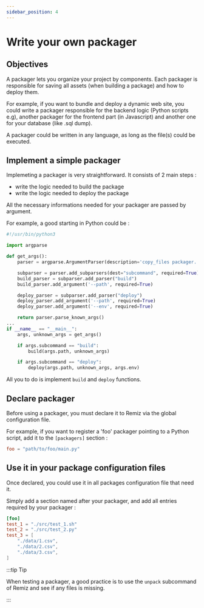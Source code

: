 ```yaml
---
sidebar_position: 4
---
```


# Write your own packager

## Objectives
A packager lets you organize your project by components.
Each packager is responsible for saving all assets (when building a package)
and how to deploy them.

For example, if you want to bundle and deploy a dynamic web site, you could write
a packager responsible for the backend logic (Python scripts e.g),
another packager for the frontend part (in Javascript) and another one for
your database (like .sql dump).

A packager could be written in any language, as long as the file(s) could be executed.

## Implement a simple packager

Implemeting a packager is very straightforward. It consists of 2 main steps :
- write the logic needed to build the package
- write the logic needed to deploy the package

All the necessary informations needed for your packager are passed by argument.

For example, a good starting in Python could be :

```python
#!/usr/bin/python3

import argparse

def get_args():
    parser = argparse.ArgumentParser(description='copy_files packager.')

    subparser = parser.add_subparsers(dest="subcommand", required=True)
    build_parser = subparser.add_parser("build")
    build_parser.add_argument('--path', required=True)

    deploy_parser = subparser.add_parser("deploy")
    deploy_parser.add_argument('--path', required=True)
    deploy_parser.add_argument('--env', required=True)

    return parser.parse_known_args()
...
if __name__ == "__main__":
    args, unknown_args = get_args()

    if args.subcommand == "build":
        build(args.path, unknown_args)

    if args.subcommand == "deploy":
        deploy(args.path, unknown_args, args.env)

```

All you to do is implement `build` and `deploy` functions.

## Declare packager
Before using a packager, you must declare it to Remiz via the global
configuration file.

For example, if you want to register a 'foo' packager pointing to a Python
script, add it to the `[packagers]` section :
```toml
foo = "path/to/foo/main.py"
```

## Use it in your package configuration files
Once declared, you could use it in all packages configuration file that need it.

Simply add a section named after your packager, and add all entries required
by your packager :

```toml
[foo]
test_1 = "./src/test_1.sh"
test_2 = "./src/test_2.py"
test_3 = [
    "./data/1.csv",
    "./data/2.csv",
    "./data/3.csv",
]
```

:::tip Tip

When testing a packager, a good practice is to use the `unpack` subcommand of
Remiz and see if any files is missing.

:::